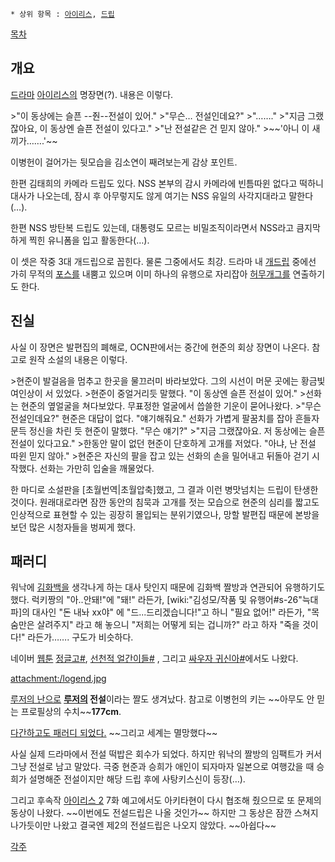  * 상위 항목 : [[아이리스(드라마)|아이리스]], [[드립]]

[[목차]]

== 개요 ==
[[드라마]] [[아이리스(드라마)|아이리스]]의 명장면(?). 내용은 이렇다.

>"이 동상에는 슬픈 --줜--전설이 있어."
>"무슨… 전설인데요?"
>"……."
>"지금 그랬잖아요, 이 동상엔 슬픈 전설이 있다고."
>"난 전설같은 건 믿지 않아."
>~~'아니 이 새끼가…….'~~

이병헌이 걸어가는 뒷모습을 김소연이 째려보는게 감상 포인트.

한편 김태희의 카메라 드립도 있다. NSS 본부의 감시 카메라에 빈틈따윈 없다고 떡하니 대사가 나오는데, 잠시 후 아무렇지도 않게 여기는 NSS 유일의 사각지대라고 말한다(…).

한편 NSS 방탄복 드립도 있는데, 대통령도 모르는 비밀조직이라면서 NSS라고 큼지막하게 찍힌 유니폼을 입고 활동한다(…).

이 셋은 작중 3대 개드립으로 꼽힌다. 물론 그중에서도 최강. 드라마 내 [[개드립]] 중에선 가히 무적의 [[포스]]를 내뿜고 있으며 이미 하나의 유행으로 자리잡아 [[허무개그]]를 연출하기도 한다.

== 진실 ==
사실 이 장면은 발편집의 폐해로, OCN판에서는 중간에 현준의 회상 장면이 나온다. 참고로 원작 소설의 내용은 이렇다.

>현준이 발걸음을 멈추고 한곳을 물끄러미 바라보았다. 그의 시선이 머문 곳에는 황금빛 여인상이 서 있었다.
>현준이 중얼거리듯 말했다. "이 동상엔 슬픈 전설이 있어." 
>선화는 현준의 옆얼굴을 쳐다보았다. 무표정한 얼굴에서 씁쓸한 기운이 묻어나왔다.
>"무슨 전설인데요?" 현준은 대답이 없다. "얘기해줘요." 선화가 가볍게 팔꿈치를 잡아 흔들자 문득 정신을 차린 듯 현준이 말했다. "무슨 얘기?"
>"지금 그랬잖아요. 저 동상에는 슬픈 전설이 있다고요."  
>한동안 말이 없던 현준이 단호하게 고개를 저었다. "아냐, 난 전설 따윈 믿지 않아."
>현준은 자신의 팔을 잡고 있는 선화의 손을 밀어내고 뒤돌아 걷기 시작했다. 선화는 가만히 입술을 깨물었다.

한 마디로 소설판을 [초월번역|초월압축]했고, 그 결과 이런 병맛넘치는 드립이 탄생한 것이다. 원래대로라면 잠깐 동안의 침묵과 고개를 젓는 모습으로 현준의 심리를 짧고도 인상적으로 표현할 수 있는 굉장히 몰입되는 분위기였으나, 망할 발편집 때문에 본방을 보던 많은 시청자들을 벙찌게 했다.

== 패러디 ==
워낙에 [[김성모|김화백]]을 생각나게 하는 대사 탓인지 때문에 김화백 짤방과 연관되어 유행하기도 했다. 럭키짱의 "아..안돼!"에 "돼!" 라든가, [wiki:"김성모/작품 및 유행어#s-26"늑대파]의 대사인 "돈 내놔 xx야" 에 "드...드리겠습니다!"고 하니 "필요 없어!" 라든가, "목숨만은 살려주지" 라고 해 놓으니 "저희는 어떻게 되는 겁니까?" 라고 하자 "죽을 것이다!" 라든가……. 구도가 비슷하다.

네이버 [[웹툰]] [[정글고]][http://comic.naver.com/webtoon/detail.nhn?titleId=15640&no=349&weekday=mon #], [[선천적 얼간이들]][http://comic.naver.com/webtoon/detail.nhn?titleId=478261&no=27&weekday=thu #] , 그리고 [[싸우자 귀신아]][http://comic.naver.com/webtoon/detail.nhn?titleId=23182&no=100&weekday=sat #]에서도 나왔다.

attachment:/logend.jpg

[[루저의 난]]으로 '''[[루저]]의 전설'''이라는 짤도 생겨났다. 참고로 이병헌의 키는 ~~아무도 안 믿는 프로필상의 수치~~'''177cm'''.

[http://ruliweb.daum.net/ruliboard/read.htm?table=img_manga2&page=1&num=8277&main=comic&find=subject&ftext=다간 다간하고도 패러디 되었다.] ~~그리고 세계는 멸망했다~~

사실 실제 드라마에서 전설 떡밥은 회수가 되었다. 하지만 워낙의 짤방의 임팩트가 커서 그냥 전설로 남고 말았다. 극중 현준과 승희가 애인이 되자마자 일본으로 여행갔을 때 승희가 설명해준 전설이지만 해당 드립 후에 사탕키스신이 등장(…).

그리고 후속작 [[아이리스 2]] 7화 예고에서도 아키타현이 다시 협조해 줬으므로 또 문제의 동상이 나왔다. ~~이번에도 전설드립은 나올 것인가~~ 하지만 그 동상은 잠깐 스쳐지나가듯이만 나왔고 결국엔 제2의 전설드립은 나오지 않았다. ~~아쉽다~~

[[각주]]
